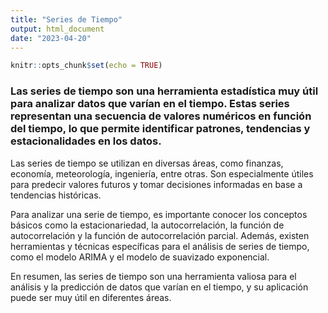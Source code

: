 ```yaml
---
title: "Series de Tiempo"
output: html_document
date: "2023-04-20"
---
```


```r
knitr::opts_chunk$set(echo = TRUE)
```

### Las series de tiempo son una herramienta estadística muy útil para analizar datos que varían en el tiempo. Estas series representan una secuencia de valores numéricos en función del tiempo, lo que permite identificar patrones, tendencias y estacionalidades en los datos.

Las series de tiempo se utilizan en diversas áreas, como finanzas, economía, meteorología, ingeniería, entre otras. Son especialmente útiles para predecir valores futuros y tomar decisiones informadas en base a tendencias históricas.

Para analizar una serie de tiempo, es importante conocer los conceptos básicos como la estacionariedad, la autocorrelación, la función de autocorrelación y la función de autocorrelación parcial. Además, existen herramientas y técnicas específicas para el análisis de series de tiempo, como el modelo ARIMA y el modelo de suavizado exponencial.

En resumen, las series de tiempo son una herramienta valiosa para el análisis y la predicción de datos que varían en el tiempo, y su aplicación puede ser muy útil en diferentes áreas.